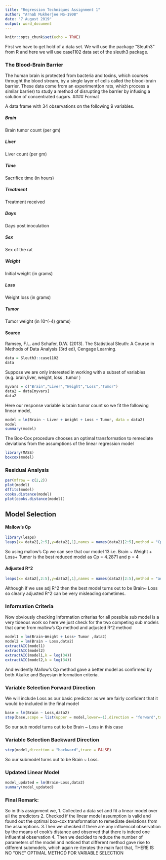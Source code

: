 ---
title: "Regression Techniques Assignment 1"
author: "Arnab Mukherjee MS-1908"
date: "7 August 2019"
output: word_document
---

```{r setup, include=FALSE}
knitr::opts_chunk$set(echo = TRUE)
```
First we have to get hold of a data set.
We will use the package "Sleuth3" from R and here we will use case1102 data set of the sleuth3 package.

### The Blood-Brain Barrier
The human brain is protected from bacteria and toxins, which courses throught the blood stream, by a single layer of cells called the blood-brain barrier. These data come from an experiment(on rats, which process a similar barrier) to study a method of disrupting the barrier by infusing a solution of concentrated sugars.
#### Format

A data frame with 34 observations on the following 9 variables.

##### Brain
Brain tumor count (per gm)

##### Liver
Liver count (per gm)

##### Time
Sacrifice time (in hours)

##### Treatment
Treatment received

##### Days
Days post inoculation

##### Sex
Sex of the rat

##### Weight
Initial weight (in grams)

##### Loss
Weight loss (in grams)

##### Tumor
Tumor weight (in 10^(-4) grams)

#### Source

Ramsey, F.L. and Schafer, D.W. (2013). The Statistical Sleuth: A Course in Methods of Data Analysis (3rd ed), Cengage Learning.

```{r cars}
data = Sleuth3::case1102
data
```

Suppose we are only interested in working with a subset of variables (e.g. brain,liver, weight, loss , tumor )

```{r}
myvars = c("Brain","Liver","Weight","Loss","Tumor")
data2 = data[myvars]
data2
```

Here our response variable is brain tumor count so we fit the following linear model,

```{r}
model = lm(Brain ~ Liver + Weight + Loss + Tumor, data = data2)
model
summary(model)
```
The Box-Cox procedure chooses an optimal transformation to remediate deviations from the assumptions of the linear regression model

```{r pressure, echo=TRUE}
library(MASS)
boxcox(model)
```

### Residual Analysis
```{r}
par(mfrow = c(2,2))
plot(model)
dffits(model)
cooks.distance(model)
plot(cooks.distance(model))
```

## Model Selection
#### Mallow's Cp
```{r}
library(leaps)
leaps(x= data2[,2:5],y=data2[,1],names = names(data2)[2:5],method = "Cp")
```

So using mallow's Cp we can see that our model 13 i.e. Brain ~ Weight + Loss+ Tumor is the best reduced model as Cp = 4.2871 and p = 4

#### Adjusted R^2
```{r}
leaps(x= data2[,2:5],y=data2[,1],names = names(data2)[2:5],method = "adjr2")
```

Although if we use adj R^2 then the best model turns out to be Brain~ Loss so clearly adjusted R^2 can be very misleading sometimes.

### Information Criteria

Now obviously checking Information criterias for all possible sub model is a very tideous work so here we just check for the two competing sub models that came from mallow's Cp method and adjusted R^2 method
```{r}
model1 = lm(Brain~Weight + Loss+ Tumor ,data2)
model2 = lm(Brain ~ Loss,data2)
extractAIC(model1)
extractAIC(model2)
extractAIC(model1,k = log(34))
extractAIC(model2,k = log(34))
```

And evidently Mallow's Cp method gave a better model as confirmed by both Akaike and Bayesian information criteria.

### Variable Selection Forward Direction
We will include Loss as our basic predictor as we are fairly confident that it would be included in the final model
```{r}
base = lm(Brain ~ Loss,data2)
step(base,scope = list(upper = model,lower=~1),direction = "forward",trace = FALSE)
```

So our sub model turns out to be Brain ~ Loss in this case

### Variable Selection Backward Direction
```{r}
step(model,direction = "backward",trace = FALSE)
```

So our submodel turns out to be Brain ~ Loss.

### Updated Linear Model
```{r}
model_updated = lm(Brain~Loss,data2)
summary(model_updated)
```

### Final Remark:
So in this assignment we, 
1. Collected a data set and fit a linear model over all the predictors
2. Checked if the linear model assumption is valid and found out the optimal box-cox transformation to remediate deviations from the assumptions.
3.Then we checked if there are any influencial observation by the means of cook's distance and observed that there is indeed one influential observation
4. Then we decided to reduce the number of parameters of the model and noticed that different method gave rise to different submodels, which again re-iterates the main fact that,
 THERE IS NO "ONE" OPTIMAL METHOD FOR VARIABLE SELECTION